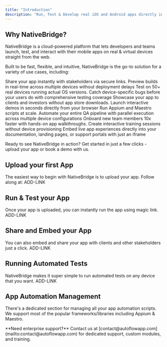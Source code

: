 ```yaml
---
title: "Introduction"
description: "Run, Test & Develop real iOS and Android apps directly in your browser & IDE(Like VSCode & Cursor) with NativeBridge - no downloads, installations, or extra permissions needed!"
---
```


## Why NativeBridge?

NativeBridge is a cloud-powered platform that lets developers and teams launch, test, and interact with their mobile apps on real & virtual devices straight from the web.

Built to be fast, flexible, and intuitive, NativeBridge is the go-to solution for a variety of use cases, including:

<CardGroup cols={3}>
  <Card
    title="Live App Previews"
    icon="globe"
  >
    Share your app instantly with stakeholders via secure links. Preview builds in real-time across multiple devices without deployment delays
  </Card>
  <Card
    title="Mobile Testing"
    icon="shield-check"
  >
    Test on 50+ real devices running actual OS versions. Catch device-specific bugs before your users do with comprehensive testing coverage
  </Card>
  <Card
    title="Mobile Demos"
    icon="bolt"
  >
    Showcase your app to clients and investors without app store downloads. Launch interactive demos in seconds directly from your browser
  </Card>
  <Card
    title="Test Automation"
    icon="code"
  >
    Run Appium and Maestro scripts at scale. Automate your entire QA pipeline with parallel execution across multiple device configurations
  </Card>
  <Card
    title="Training & Onboarding"
    icon="badge-check"
  >
    Onboard new team members 10x faster with hands-on app walkthroughs. Create interactive training sessions without device provisioning
  </Card>
  <Card
    title="Embedded Previews"
    icon="puzzle-piece"
  >
    Embed live app experiences directly into your documentation, landing pages, or support portals with just an iframe
  </Card>
</CardGroup>

Ready to see NativeBridge in action? Get started in just a few clicks - upload your app or book a demo with us.

## Upload your first App
The easiest way to begin with NativeBridge is to upload your app. Follow along at:
ADD-LINK

## Run & Test your App
Once your app is uploaded, you can instantly run the app using magic link.
ADD-LINK

## Share and Embed your App
You can also embed and share your app with clients and other stakeholders just a click.
ADD-LINK

## Running Automated Tests
NativeBridge makes it super simple to run automated tests on any device that you want.
ADD-LINK

## App Automation Management
There's a dedicated section for managing all your app automation scripts. We support most of the popular frameworks/libraries including Appium & Maestro.

<Note>
  **Need enterprise support?** Contact us at [contact@autoflowapp.com](mailto:contact@autoflowapp.com) for dedicated support, custom modules, and training.
</Note>